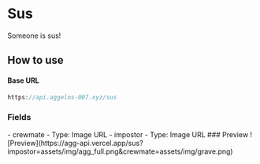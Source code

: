 # Sus
Someone is sus!
## How to use
#### Base URL 
```js
https://api.aggelos-007.xyz/sus
```
### Fields

<Tabs>
  <TabItem value="required" label="Required">
    - crewmate
        - Type: Image URL
    - impostor
        - Type: Image URL
  </TabItem>
</Tabs>
### Preview

<BrowserWindow url="https://api.aggelos-007.xyz/sus?impostor=assets/img/agg_full.png&crewmate=assets/img/grave.png">
  ![Preview](https://agg-api.vercel.app/sus?impostor=assets/img/agg_full.png&crewmate=assets/img/grave.png)
</BrowserWindow>